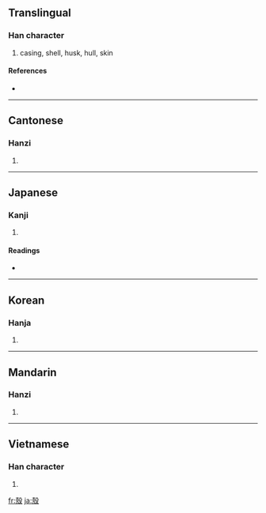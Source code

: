 {{also|壳}}
==Translingual==

===Han character===
{{Han char|rn=79|rad=殳|as=08|sn=12|four=4724<sub>7</sub>|canj=土弓竹弓水 (GNHNE)}}

# casing, shell, husk, hull, skin

====References====
* {{Han ref|kx=0586.050|dkj=16646|hdz=32160.070|uh=6BBC|ud=27580|bh=B4DF|bd=46303}}

----

==Cantonese==

===Hanzi===
{{yue-hanzi|jyut=|y=hok3|sim=壳}}

# {{defn|Cantonese}}

----

==Japanese==

===Kanji===
{{ja-kanji|grade=|rs=殳08}}

# {{defn|Japanese}}

====Readings====
* {{ja-readings|on=[[かく]] (kaku), [[こく]] (koku)|kun=[[から]] (kara)}}

----

==Korean==

===Hanja===
{{ko-hanja|hangeul=각|eumhun=|rv=gak|mr=kak|y=kak}}

# {{defn|Korean}}

----

==Mandarin==

===Hanzi===
{{cmn-hanzi|sim=壳|pin=[[ké]] ([[ke2]]), [[qiào]] ([[qiao4]])|wg=k'o<sup>2</sup>, ch'iao<sup>4</sup>}}

# {{defn|Mandarin}}

----

==Vietnamese==

===Han character===
{{vi-hantu|xác}}

# {{defn|Vietnamese}}

[[fr:殼]]
[[ja:殼]]